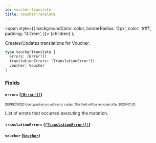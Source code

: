 ```yaml
---
id: voucher-translate
title: VoucherTranslate
---
```


<span
style={{
      backgroundColor: color,
      borderRadius: '2px',
      color: '#fff',
      padding: '0.2rem',
    }}>
{children}
</span>
);

Creates/Updates translations for Voucher.

```graphql
type VoucherTranslate {
  errors: [Error!]!
  translationErrors: [TranslationError!]!
  voucher: Voucher
}
```

### Fields

#### `errors` ([`[Error!]!`](/api-reference/objects/error.mdx))

<sub><sup><Tag color="#ffba00">DEPRECATED</Tag> Use typed errors with error codes. This field will be removed after 2020-07-31.</sup></sub>

List of errors that occurred executing the mutation.

#### `translationErrors` ([`[TranslationError!]!`](/api-reference/objects/translation-error.mdx))

#### `voucher` ([`Voucher`](/api-reference/objects/voucher.mdx))
